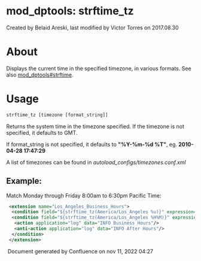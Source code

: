 
# mod_dptools: strftime_tz 

 Created by  Belaid Areski, last modified by  Victor Torres on 2017.08.30

# About

Displays the current time in the specified timezone, in various formats. See also [mod\_dptools#strftime](./6586520.mdx#about).

# Usage

```xml
strftime_tz [timezone [format_string]]
```

Returns the system time in the timezone specified. If the timezone is not specified, it defaults to GMT.

If format\_string is not specified, it defaults to **"%Y-%m-%d %T"**, eg. **2010-04-28 17:47:29**

A list of timezones can be found in _autoload\_configs/timezones.conf.xml_

## Example:

Match Monday through Friday 8:00am to 6:30pm Pacific Time:

```xml
 <extension name="Los_Angeles_Business_Hours">
  <condition field="${strftime_tz(America/Los_Angeles %u)}" expression="^[1-5]$"/>
  <condition field="${strftime_tz(America/Los_Angeles %H%M)}" expression="^(0[8-9]\d{2}|1[0-7]\d{2}|18[0-2]\d)$">
   <action application="log" data="INFO Business Hours"/>
   <anti-action application="log" data="INFO After Hours"/>
  </condition>
 </extension>
```

 Document generated by Confluence on nov 11, 2022 04:27
